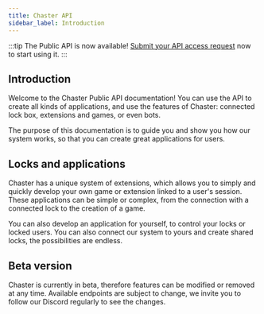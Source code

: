 ```yaml
---
title: Chaster API
sidebar_label: Introduction
---
```

:::tip
The Public API is now available! [Submit your API access request](https://forms.gle/U1tdM8U3w8Wdeqrz5) now to start using it.
:::

<!-- :::caution
The API is not yet available and the documentation is incomplete. [Submit your API access request](https://forms.gle/U1tdM8U3w8Wdeqrz5) now to be notified of its release.
::: -->

## Introduction

Welcome to the Chaster Public API documentation! You can use the API to create all kinds of applications, and use the features of Chaster: connected lock box, extensions and games, or even bots.

The purpose of this documentation is to guide you and show you how our system works, so that you can create great applications for users.

## Locks and applications

Chaster has a unique system of extensions, which allows you to simply and quickly develop your own game or extension linked to a user's session. These applications can be simple or complex, from the connection with a connected lock to the creation of a game.

You can also develop an application for yourself, to control your locks or locked users. You can also connect our system to yours and create shared locks, the possibilities are endless.

## Beta version

Chaster is currently in beta, therefore features can be modified or removed at any time. Available endpoints are subject to change, we invite you to follow our Discord regularly to see the changes.


